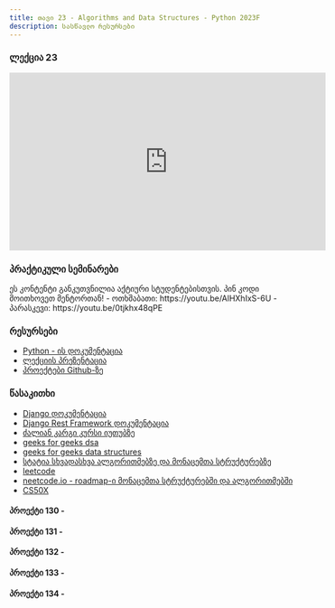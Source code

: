 ```yaml
---
title: თავი 23 - Algorithms and Data Structures - Python 2023F
description: სასწავლო რესურსები
---
```


### ლექცია 23
<iframe width="560" height="315" src="https://www.youtube.com/embed/RmqhcgHD574" title="YouTube video player" frameBorder="0" allow="accelerometer; autoplay; clipboard-write; encrypted-media; gyroscope; picture-in-picture; web-share" allowFullScreen></iframe>

### პრაქტიკული სემინარები

<Card>
<PinCodeProtectedContent>
    <Locked>
        ეს კონტენტი განკუთვნილია აქტიური სტუდენტებისთვის.
        პინ კოდი მოითხოვეთ მენტორთან!
    </Locked>
    <Unlocked>
        - ოთხშაბათი: https://youtu.be/AlHXhIxS-6U
        - პარასკევი: https://youtu.be/0tjkhx48qPE
    </Unlocked>
</PinCodeProtectedContent>
</Card>

### რესურსები
- [Python - ის დოკუმენტაცია](https://docs.python.org/3/library/)
- [ლექციის პრეზენტაცია](https://docs.google.com/presentation/d/1M7CDxe6M1UGziGQ-gfVonXZ6T23EPA4mcSGfb7DCR28/edit?usp=sharing)
- [პროექტები Github-ზე](https://github.com/GiorgiTarsaidze/2023F_python_django)

### წასაკითხი
- [Django დოკუმენტაცია](https://docs.djangoproject.com/en/4.2/)
- [Django Rest Framework დოკუმენტაცია](https://www.django-rest-framework.org/)
- [ძალიან კარგი კურსი იუთუბზე](https://www.youtube.com/watch?v=_t2GVaQasRY&list=PLeo1K3hjS3uu_n_a__MI_KktGTLYopZ12)
- [geeks for geeks dsa](https://www.geeksforgeeks.org/learn-data-structures-and-algorithms-dsa-tutorial/)
- [geeks for geeks data structures](https://www.geeksforgeeks.org/data-structures/)
- [სტატია სხვადასხვა ალგორითმებზე და მონაცემთა სტრუქტურებზე](https://medium.com/marketing-and-entrepreneurship/complete-introduction-to-the-30-most-essential-data-structures-algorithms-5f8090773d21)
- [leetcode](https://leetcode.com/problemset/all-code-essentials/)
- [neetcode.io - roadmap-ი მონაცემთა სტრუქტურებში და ალგორითმებში](https://neetcode.io/)
- [CS50X](https://cs50.harvard.edu/x/2024/)


#### პროექტი 130 -

#### პროექტი 131 -

#### პროექტი 132 -

#### პროექტი 133 -

#### პროექტი 134 -